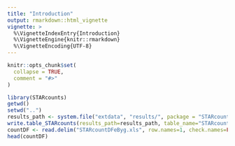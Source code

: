 ```yaml
---
title: "Introduction"
output: rmarkdown::html_vignette
vignette: >
  %\VignetteIndexEntry{Introduction}
  %\VignetteEngine{knitr::rmarkdown}
  %\VignetteEncoding{UTF-8}
---
```


```r
knitr::opts_chunk$set(
  collapse = TRUE,
  comment = "#>"
)
```

```r
library(STARcounts)
getwd()
setwd("..")
results_path <- system.file("extdata", "results/", package = "STARcounts")
write.table_STARcounts(results_path=results_path, table_name="STARcountDFeByg.xls")
countDF <- read.delim("STARcountDFeByg.xls", row.names=1, check.names=FALSE)
head(countDF)
```
